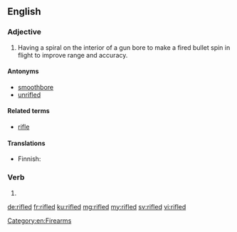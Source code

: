 ==English==

===Adjective===
{{en-adj|-}}

# {{context|firearms|lang=en}} Having a spiral on the interior of a gun bore to make a fired bullet spin in flight to improve range and accuracy.

====Antonyms====
* [[smoothbore]]
* [[unrifled]]

====Related terms====
* [[rifle]]

====Translations====
{{trans-top|having a spiral groove on the inside of a gun barrel}}
* Finnish: {{t|fi|rihlattu}}
{{trans-mid}}
{{trans-bottom}}

===Verb===
{{head|en}}

# {{en-past of|rifle}}

[[Category:en:Firearms]]

[[de:rifled]]
[[fr:rifled]]
[[ku:rifled]]
[[mg:rifled]]
[[my:rifled]]
[[sv:rifled]]
[[vi:rifled]]
